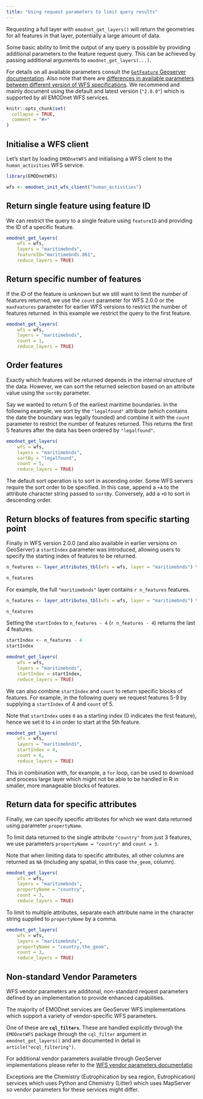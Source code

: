 ```yaml
---
title: "Using request parameters to limit query results"
---
```



Requesting a full layer with `emodnet_get_layers()` will return the geometries for all features in that layer, potentially a large amount of data. 

Some basic ability to limit the output of any query is possible by providing additional parameters to the feature request query. This can be achieved by passing additional arguments to `emodnet_get_layers(...)`.

For details on all available parameters consult the [`GetFeature` Geoserver documentation](https://docs.geoserver.org/master/en/user/services/wfs/reference.html#getfeature).  Also note that there are [differences in available parameters between different version of WFS specifications](https://docs.geoserver.org/stable/en/user/services/wfs/basics.html#differences-between-wfs-versions). We recommend and mainly document using the default and latest version (`"2.0.0"`) which is supported by all EMODnet WFS services.

```r
knitr::opts_chunk$set(
  collapse = TRUE,
  comment = "#>"
)
```

## Initialise a WFS client

Let's start by loading `EMODnetWFS` and initialising a WFS client to the `human_activities` WFS service.

```r
library(EMODnetWFS)

wfs <- emodnet_init_wfs_client("human_activities")
```


## Return single feature using feature ID

We can restrict the query to a single feature using `featureID` and providing the ID of a specific feature.

```r
emodnet_get_layers(
    wfs = wfs,
    layers = "maritimebnds",
    featureID="maritimebnds.861",
    reduce_layers = TRUE)

```

## Return specific number of features 

If the ID of the feature is unknown but we still want to limit the number of features returned, we use the `count` parameter for WFS 2.0.0 or the `maxFeatures` parameter for earlier WFS versions to restrict the number of features returned. In this example we restrict the query to the first feature.

```r
emodnet_get_layers(
    wfs = wfs,
    layers = "maritimebnds",
    count = 1,
    reduce_layers = TRUE)
```

## Order features

Exactly which features will be returned depends in the internal structure of the data. However, we can sort the returned selection based on an attribute value using the `sortBy` parameter. 

Say we wanted to return 5 of the earliest maritime boundaries. In the following example, we sort by the `"legalfound"` attribute (which contains the date the boundary was legally founded) and combine it with the `count` parameter to restrict the number of features returned. This returns the first 5 features after the data has been ordered by `"legalfound"`.

```r
emodnet_get_layers(
    wfs = wfs,
    layers = "maritimebnds",
    sortBy = "legalfound",
    count = 5,
    reduce_layers = TRUE)


```


The default sort operation is to sort in ascending order. Some WFS servers require the sort order to be specified. In this case, append a `+A` to the attribute character string passed to `sortBy`. Conversely, add a `+D` to sort in descending order.

## Return blocks of features from specific starting point

Finally in WFS version 2.0.0 (and also available in earlier versions on GeoServer) a `startIndex` parameter was introduced, allowing users to specify the starting index of features to be returned.

```r
n_features <- layer_attributes_tbl(wfs = wfs, layer = "maritimebnds") %>% nrow()

n_features
```

For example, the full `"maritimebnds"` layer contains `r n_features` features. 

```r
n_features <- layer_attributes_tbl(wfs = wfs, layer = "maritimebnds") %>% nrow()

n_features
```


Setting the `startIndex` to `n_features - 4` (`r n_features - 4`) returns the last 4 features.

```r
startIndex <- n_features - 4
startIndex

emodnet_get_layers(    
    wfs = wfs,
    layers = "maritimebnds",
    startIndex = startIndex,
    reduce_layers = TRUE)
```


We can also combine `startIndex` and `count` to return specific blocks of features. For example, in the following query we request features 5-9 by supplying a `startIndex` of 4 and  `count` of 5.

Note that `startIndex` uses `0` as a starting index (0 indicates the first feature), hence we set it to `4` in order to start at the 5th feature.

```r
emodnet_get_layers(    
    wfs = wfs,
    layers = "maritimebnds",
    startIndex = 4,
    count = 6,
    reduce_layers = TRUE)
```

This in combination with, for example, a `for` loop, can be used to download and process large layer which might not be able to be handled in R in smaller, more manageable blocks of features.


## Return data for specific attributes

Finally, we can specify specific attributes for which we want data returned using parameter `propertyName`.

To limit data returned to the single attribute `"country"` from just 3 features, we use parameters `propertyName = "country"` and `count = 3`. 

Note that when limiting data to specific attributes, all other columns are returned as `NA` (including any spatial, in this case `the_geom`, column).

```r

emodnet_get_layers(
    wfs = wfs,
    layers = "maritimebnds",
    propertyName = "country",
    count = 3,
    reduce_layers = TRUE)

```

To limit to multiple attributes, separate each attribute name in the character string supplied to `propertyName` by a comma.

```r

emodnet_get_layers(
    wfs = wfs,
    layers = "maritimebnds",
    propertyName = "country,the_geom",
    count = 3,
    reduce_layers = TRUE)

```


## Non-standard Vendor Parameters

WFS vendor parameters are additonal, non-standard request parameters defined by an implementation to provide enhanced capabilities. 

The majority of EMODnet services are GeoServer WFS implementations which support a variety of vendor-specific WFS parameters.

One of these are **`cql_filters`**. These are handled explicitly through the `EMODnetWFS` package through the `cql_filter` argument in `emodnet_get_layers()` and are documented in detail in `article("ecql_filtering")`.

For additional vendor parameters available through GeoServer implementations please refer to the [WFS vendor parameters documentatio](https://docs.geoserver.org/latest/en/user/services/wfs/vendor.html)

Exceptions are the Chemistry (Eutrophication by sea region, Eutrophication) services which uses Python and Chemistry (Litter) which uses MapServer so vendor parameters for these services might differ.


